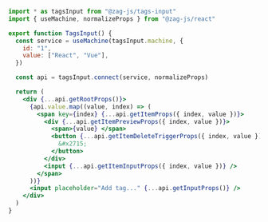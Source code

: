 ```jsx
import * as tagsInput from "@zag-js/tags-input"
import { useMachine, normalizeProps } from "@zag-js/react"

export function TagsInput() {
  const service = useMachine(tagsInput.machine, {
    id: "1",
    value: ["React", "Vue"],
  })

  const api = tagsInput.connect(service, normalizeProps)

  return (
    <div {...api.getRootProps()}>
      {api.value.map((value, index) => (
        <span key={index} {...api.getItemProps({ index, value })}>
          <div {...api.getItemPreviewProps({ index, value })}>
            <span>{value} </span>
            <button {...api.getItemDeleteTriggerProps({ index, value })}>
              &#x2715;
            </button>
          </div>
          <input {...api.getItemInputProps({ index, value })} />
        </span>
      ))}
      <input placeholder="Add tag..." {...api.getInputProps()} />
    </div>
  )
}
```
